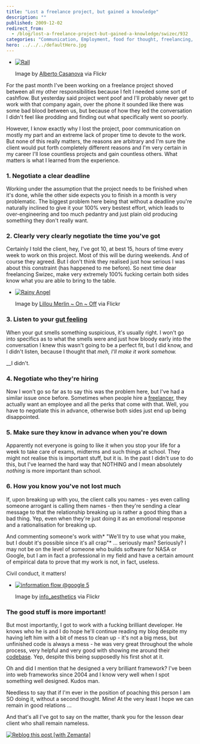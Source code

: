 ```yaml
---
title: "Lost a freelance project, but gained a knowledge"
description: ""
published: 2009-12-02
redirect_from:
  - /blog/lost-a-freelance-project-but-gained-a-knowledge/swizec/932
categories: "Communication, Employment, food for thought, freelancing, life, Scientific method, Uncategorized"
hero: ../../../defaultHero.jpg
---
```


- [![Rall](https://swizec.com/wp-content/uploads/2009/12/4153364026_fa218c6d0c_m.jpg)](http://www.flickr.com/photos/14418824@N04/4153364026/)

  Image by [Alberto Casanova](http://www.flickr.com/photos/14418824@N04/4153364026/) via Flickr

For the past month I've been working on a freelance project shoved between all my other responsibilities because I felt I needed some sort of cashflow. But yesterday said project went poof and I'll probably never get to work with that company again, over the phone it sounded like there was some bad blood between us, but because of how they led the conversation I didn't feel like prodding and finding out what specifically went so poorly.

However, I know exactly why I lost the project, poor communication on mostly my part and an extreme lack of proper time to devote to the work. But none of this really matters, the reasons are arbitrary and I'm sure the client would put forth completely different reasons and I'm very certain in my career I'll lose countless projects and gain countless others. What matters is what I learned from the experience.

### 1. Negotiate a clear deadline

Working under the assumption that the project needs to be finished when it's done, while the other side expects you to finish in a month is very problematic. The biggest problem here being that without a deadline you're naturally inclined to give it your 100% very bestest effort, which leads to over-engineering and too much pedantry and just plain old producing something they don't really want.

### 2. Clearly very clearly negotiate the time you've got

Certainly I told the client, hey, I've got 10, at best 15, hours of time every week to work on this project. Most of this will be during weekends. And of course they agreed. But I don't think they realised just how serious I was about this constraint (has happened to me before). So next time dear freelancing Swizec, make very extremely 100% fucking certain both sides know what you are able to bring to the table.

- [![Rainy Angel](https://swizec.com/wp-content/uploads/2009/12/4152708765_0c04d2b380_m.jpg)](http://www.flickr.com/photos/26106682@N02/4152708765/)

  Image by [Lillou Merlin ~ On ~ Off](http://www.flickr.com/photos/26106682@N02/4152708765/) via Flickr

### 3. Listen to your [gut feeling](http://en.wikipedia.org/wiki/Intuition_%28knowledge%29)

When your gut smells something suspicious, it's usually right. I won't go into specifics as to what the smells were and just how bloody early into the conversation I knew this wasn't going to be a perfect fit, but I did know, and I didn't listen, because I thought that _meh, I'll make it work somehow._

\_\_I didn't.

### 4. Negotiate who they're hiring

Now I won't go so far as to say this was the problem here, but I've had a similar issue once before. Sometimes when people hire a [freelancer](http://en.wikipedia.org/wiki/Freelancer "Freelancer"), they actually want an employee and all the perks that come with that. Well, you have to negotiate this in advance, otherwise both sides just end up being disappointed.

### 5. Make sure they know in advance when you're down

Apparently not everyone is going to like it when you stop your life for a week to take care of exams, midterms and such things at school. They might not realise this is important stuff, but it is. In the past I didn't use to do this, but I've learned the hard way that NOTHING and I mean absolutely _nothing_ is more important than school.

### 6. How you know you've not lost much

If, upon breaking up with you, the client calls you names - yes even calling someone arrogant is calling them names - then they're sending a clear message to that the relationship breaking up is rather a good thing than a bad thing. Yep, even when they're just doing it as an emotional response and a rationalisation for breaking up.

And commenting someone's work with* "We'll try to use what you make, but I doubt it's possible since it's all crap"* ... seriously man? Seriously? I may not be on the level of someone who builds software for NASA or Google, but I am in fact a professional in my field and have a certain amount of empirical data to prove that my work is not, in fact, useless.

Civil conduct, it matters!

- [![information flow @google 5](https://swizec.com/wp-content/uploads/2009/12/2312957360_7394ec5f6c_m.jpg)](http://www.flickr.com/photos/35443956@N00/2312957360)

  Image by [info_aesthetics](http://www.flickr.com/photos/35443956@N00/2312957360) via Flickr

### The good stuff is more important!

But most importantly, I got to work with a fucking brilliant developer. He knows who he is and I do hope he'll continue reading my blog despite my having left him with a bit of mess to clean up - it's not a big mess, but unfinished code is always a mess - he was very great throughout the whole process, very helpful and very good with showing me around their [codebase](http://en.wikipedia.org/wiki/Codebase "Codebase"). Yep, despite this being supposedly his first shot at it.

Oh and did I mention that he designed a very brilliant framework? I've been into web frameworks since 2004 and I know very well when I spot something well designed. Kudos man.

Needless to say that if I'm ever in the position of poaching this person I am SO doing it, without a second thought. Mine! At the very least I hope we can remain in good relations ...

And that's all I've got to say on the matter, thank you for the lesson dear client who shall remain nameless.

[![Reblog this post [with Zemanta]](https://img.zemanta.com/reblog_e.png?x-id=78435fd8-0cbc-4e8b-b45e-96d2714788e7)](http://reblog.zemanta.com/zemified/78435fd8-0cbc-4e8b-b45e-96d2714788e7/ "Reblog this post [with Zemanta]")